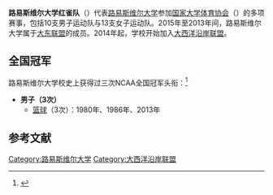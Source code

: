 {{Infobox school athletics
| name = 路易斯维尔大学红雀队
| logo = 
| logo_width = 175
| university = [[路易斯维尔大学|路易斯维尔大学]]
| association = NCAA
| conference = [[大西洋沿岸联盟|大西洋沿岸联盟]]
| division = 第一级别
| director = Tom Jurich
| city = [[肯塔基州|肯塔基州]][[路易斯维尔|路易斯维尔]]
| state = 
| teams = 21
| stadium = Papa John's Cardinal Stadium
| baseballfield = Jim Patterson Stadium
| soccerstadium = Lynn Stadium
| basketballarena = KFC Yum! Center
| mascot = Louie the Cardinal
| nickname = Cardinals
| fightsong = Fight, U of L!
| pageurl = http://www.gocards.com/
}}
'''路易斯维尔大学红雀队'''（{{lang-en|Louisville Cardinals}}）代表[[路易斯维尔大学|路易斯维尔大学]]参加[[国家大学体育协会|国家大学体育协会]]（{{lang|en|NCAA}}）的多项赛事，包括10支男子运动队与13支女子运动队。2015年至2013年间，路易斯维尔大学属于[[大东联盟|大东联盟]]的成员。2014年起，学校开始加入[[大西洋沿岸联盟|大西洋沿岸联盟]]。

== 全国冠军 ==
路易斯维尔大学校史上获得过三次NCAA全国冠军头衔：<ref>{{Cite web |url=http://fs.ncaa.org/Docs/stats/champs_records_book/Overall.pdf |title=存档副本 |accessdate=2016-09-28 |archive-date=2014-03-20 |archive-url=https://web.archive.org/web/20140320185655/http://fs.ncaa.org/Docs/stats/champs_records_book/Overall.pdf |dead-url=no }}</ref>
*'''男子（3次）'''
**[[NCAA一级男子篮球锦标赛|篮球]]（3次）：1980年、1986年、2013年

== 参考文献 ==
{{reflist}}

{{大西洋沿岸联盟}}

[[Category:路易斯维尔大学|Category:路易斯维尔大学]]
[[Category:大西洋沿岸联盟|Category:大西洋沿岸联盟]]